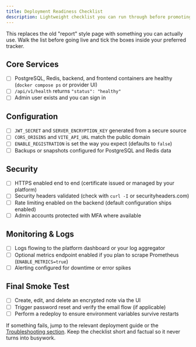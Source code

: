 ```yaml
---
title: Deployment Readiness Checklist
description: Lightweight checklist you can run through before promoting LeafLock to production.
---
```


This replaces the old "report" style page with something you can actually use. Walk the list before going live and tick the boxes inside your preferred tracker.

## Core Services

- [ ] PostgreSQL, Redis, backend, and frontend containers are healthy (`docker compose ps` or provider UI)
- [ ] `/api/v1/health` returns `"status": "healthy"`
- [ ] Admin user exists and you can sign in

## Configuration

- [ ] `JWT_SECRET` and `SERVER_ENCRYPTION_KEY` generated from a secure source
- [ ] `CORS_ORIGINS` and `VITE_API_URL` match the public domain
- [ ] `ENABLE_REGISTRATION` is set the way you expect (defaults to `false`)
- [ ] Backups or snapshots configured for PostgreSQL and Redis data

## Security

- [ ] HTTPS enabled end to end (certificate issued or managed by your platform)
- [ ] Security headers validated (check with `curl -I` or securityheaders.com)
- [ ] Rate limiting enabled on the backend (default configuration ships enabled)
- [ ] Admin accounts protected with MFA where available

## Monitoring & Logs

- [ ] Logs flowing to the platform dashboard or your log aggregator
- [ ] Optional metrics endpoint enabled if you plan to scrape Prometheus (`ENABLE_METRICS=true`)
- [ ] Alerting configured for downtime or error spikes

## Final Smoke Test

- [ ] Create, edit, and delete an encrypted note via the UI
- [ ] Trigger password reset and verify the email flow (if applicable)
- [ ] Perform a redeploy to ensure environment variables survive restarts

If something fails, jump to the relevant deployment guide or the [Troubleshooting section](/troubleshooting/). Keep the checklist short and factual so it never turns into busywork.
